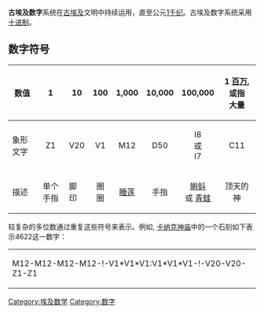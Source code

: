 {{unreferenced|time=2011-07-26T14:01:12+00:00}}
{{Table Numeral Systems}}
'''古埃及数字'''系统在[[古埃及|古埃及]]文明中持续运用，直至公元[[1千纪|1千纪]]。古埃及数字系统采用[[十进制|十进制]]。

== 数字符号 ==
{| style="margin: 0.5em 1em 0.5em 1em; border: 1px solid #aaaaaa;" cellpadding=2px
|- style="background-color:#ccccff;"
!数值
|align="center"|1
|aligp="center"|10
|align="center"|100
|align="center"|1,000
|align="center"|10,000
|align="center"|100,000
|align="center"|1 [[百万|百万]], 或指<br/>大量
|-
!象形文字
|align="center"|<hiero>Z1</hiero>
|align="center"|<hiero>V20</hiero>
|align="center"|<hiero>V1</hiero>
|align="center"|<hiero>M12</hiero>
|align="center"|<hiero>D50</hiero>
|align="center"|<hiero>I8</hiero><br/>或<br><hiero>I7</hiero>
|align="center"|<hiero>C11</hiero>
|-
!描述
| 单个手指
| 脚印
| 圈圈
| [[埃及白睡莲|睡莲]]
| 手指
| [[蝌蚪|蝌蚪]]<br/>或 [[青蛙|青蛙]]
| 顶天的神
|}

较复杂的多位数通过重复这些符号来表示。例如, [[卡纳克神庙|卡纳克神庙]]中的一个石刻如下表示4622这一数字：
{| align="center"
|<hiero>M12-M12-M12-M12-!-V1*V1*V1:V1*V1*V1-!-V20-V20-Z1-Z1</hiero>
|}

{{commons category|Hieroglyphs of Egypt: Numerals}}


[[Category:埃及数学|Category:埃及数学]]
[[Category:数字|Category:数字]]